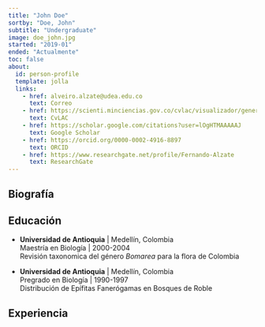 ```yaml
---
title: "John Doe"
sortby: "Doe, John"
subtitle: "Undergraduate"
image: doe_john.jpg
started: "2019-01"
ended: "Actualmente"
toc: false
about:
  id: person-profile
  template: jolla
  links:
    - href: alveiro.alzate@udea.edu.co
      text: Correo
    - href: https://scienti.minciencias.gov.co/cvlac/visualizador/generarCurriculoCv.do?cod_rh=0000034401
      text: CvLAC
    - href: https://scholar.google.com/citations?user=lOgHTMAAAAAJ
      text: Google Scholar
    - href: https://orcid.org/0000-0002-4916-8897
      text: ORCID
    - href: https://www.researchgate.net/profile/Fernando-Alzate
      text: ResearchGate
---
```


:::{#person-profile}
:::

## Biografía

## Educación

- **Universidad de Antioquia** | Medellín, Colombia  
Maestría en Biología | 2000-2004  
Revisión taxonomica del género *Bomarea* para la flora de Colombia

- **Universidad de Antioquia** | Medellín, Colombia  
Pregrado en Biología | 1990-1997  
Distribución de Epífitas Fanerógamas en Bosques de Roble

## Experiencia